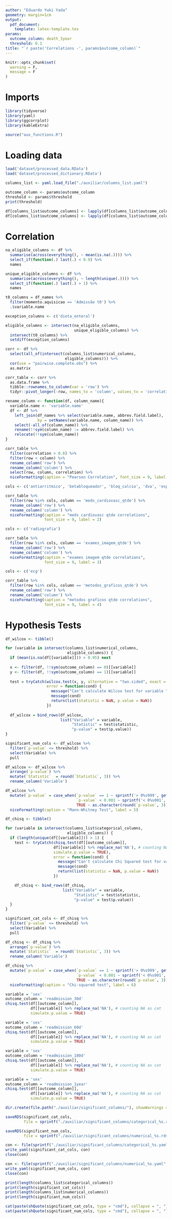 ```yaml
---
author: "Eduardo Yuki Yada"
geometry: margin=1cm
output: 
  pdf_document:
    template: latex-template.tex
params:
  outcome_column: death_3year
  threshold: 0.1
title: "`r paste('Correlations -', params$outcome_column)`"
---
```


```r
knitr::opts_chunk$set(
  warning = F,
  message = F
)
```

# Imports

```r
library(tidyverse)
library(yaml)
library(ggcorrplot)
library(kableExtra)

source("aux_functions.R")
```

# Loading data

```r
load('dataset/processed_data.RData') 
load('dataset/processed_dictionary.RData') 

columns_list <- yaml.load_file("./auxiliar/columns_list.yaml")

outcome_column <- params$outcome_column
threshold <- params$threshold
print(threshold)

df[columns_list$outcome_columns] <- lapply(df[columns_list$outcome_columns], as.character)
df[columns_list$outcome_columns] <- lapply(df[columns_list$outcome_columns], as.integer)
```

# Correlation

```r
na_eligible_columns <- df %>% 
  summarise(across(everything(), ~ mean(is.na(.)))) %>%
  select_if(function(.) last(.) < 0.9) %>%
  names

unique_eligible_columns <- df %>% 
  summarise(across(everything(), ~ length(unique(.)))) %>%
  select_if(function(.) last(.) > 1) %>%
  names

t0_columns = df_names %>%
  filter(momento.aquisicao == 'Admissão t0') %>%
  .$variable.name

exception_columns <- c('dieta_enteral')

eligible_columns <- intersect(na_eligible_columns,
                              unique_eligible_columns) %>%
  intersect(t0_columns) %>%
  setdiff(exception_columns)

corr <- df %>% 
  select(all_of(intersect(columns_list$numerical_columns,
                          eligible_columns))) %>%
  cor(use = "pairwise.complete.obs") %>%
  as.matrix

corr_table <- corr %>%
  as.data.frame %>%
  tibble::rownames_to_column(var = 'row') %>% 
  tidyr::pivot_longer(-row, names_to = 'column', values_to = 'correlation')

rename_column <- function(df, column_name){
  variable.name <- 'variable.name'
  df <- df %>%
    left_join(df_names %>% select(variable.name, abbrev.field.label),
              by = setNames(variable.name, column_name)) %>%
    select(-all_of(column_name)) %>%
    rename(!!sym(column_name) := abbrev.field.label) %>%
    relocate(!!sym(column_name))
}

corr_table %>%  
  filter(correlation > 0.8) %>%
  filter(row < column) %>%
  rename_column('row') %>%
  rename_column('column') %>%
  select(row, column, correlation) %>%
  niceFormatting(caption = "Pearson Correlation", font_size = 9, label = 1)
```
```r
cols <- c('antiarritmico', 'betabloqueador', 'bloq_calcio', 'dva', 'espironolactona', 'ieca_bra', 'insuf_cardiaca')

corr_table %>%
  filter(row %in% cols, column == 'meds_cardiovasc_qtde') %>%
  rename_column('row') %>%
  rename_column('column') %>%
  niceFormatting(caption = "meds cardiovasc qtde correlations", 
                 font_size = 9, label = 2)

cols <- c('radiografia')

corr_table %>%
  filter(row %in% cols, column == 'exames_imagem_qtde') %>%
  rename_column('row') %>%
  rename_column('column') %>%
  niceFormatting(caption = "exames imagem qtde correlations", 
                 font_size = 9, label = 3)

cols <- c('ecg')

corr_table %>%
  filter(row %in% cols, column == 'metodos_graficos_qtde') %>%
  rename_column('row') %>%
  rename_column('column') %>%
  niceFormatting(caption = "metodos graficos qtde correlations", 
                 font_size = 9, label = 4)
```

# Hypothesis Tests

```r
df_wilcox <- tibble()

for (variable in intersect(columns_list$numerical_columns,
                           eligible_columns)) {
  if (mean(is.na(df[[variable]])) > 0.95) next
  
  x <- filter(df, !!sym(outcome_column) == 0)[[variable]]
  y <- filter(df, !!sym(outcome_column) == 1)[[variable]]
  
  test = tryCatch(wilcox.test(x, y, alternative = "two.sided", exact = FALSE), 
                  error = function(cond) {
                    message("Can't calculate Wilcox test for variable ", variable)
                    message(cond)
                    return(list(statistic = NaN, p.value = NaN))
                  })
  
  df_wilcox = bind_rows(df_wilcox,
                        list("Variable" = variable, 
                             "Statistic" = test$statistic,
                             "p-value" = test$p.value))
}

significant_num_cols <- df_wilcox %>%
  filter(`p-value` <= threshold) %>%
  select(Variable) %>%
  pull

df_wilcox <- df_wilcox %>%
  arrange(`p-value`) %>%
  mutate(`Statistic`  = round(`Statistic`, 3)) %>%
  rename_column('Variable')

df_wilcox %>%
  mutate(`p-value` = case_when(`p-value` == 1 ~ sprintf('> 0%s999', getOption("OutDec")), 
                               `p-value` < 0.001 ~ sprintf('< 0%s001', getOption("OutDec")), 
                               TRUE ~ as.character(round(`p-value`, 3)))) %>%
  niceFormatting(caption = "Mann-Whitney Test", label = 5)
```

```r
df_chisq <- tibble()

for (variable in intersect(columns_list$categorical_columns,
                           eligible_columns)) {
  if (length(unique(df[[variable]])) > 1) {
    test <- tryCatch(chisq.test(df[[outcome_column]], 
                     df[[variable]] %>% replace_na('NA'), # counting NA as cat
                     simulate.p.value = TRUE),
                     error = function(cond) {
                       message("Can't calculate Chi Squared test for variable ", variable)
                       message(cond)
                       return(list(statistic = NaN, p.value = NaN))
                     })

    df_chisq <- bind_rows(df_chisq,
                         list("Variable" = variable,
                              "Statistic" = test$statistic, 
                              "p-value" = test$p.value))
  }
}

significant_cat_cols <- df_chisq %>%
  filter(`p-value` <= threshold) %>%
  select(Variable) %>%
  pull

df_chisq <- df_chisq %>%
  arrange(`p-value`) %>%
  mutate(`Statistic`  = round(`Statistic`, 3)) %>%
  rename_column('Variable')

df_chisq %>%
  mutate(`p-value` = case_when(`p-value` == 1 ~ sprintf('> 0%s999', getOption("OutDec")), 
                               `p-value` < 0.001 ~ sprintf('< 0%s001', getOption("OutDec")), 
                               TRUE ~ as.character(round(`p-value`, 3)))) %>%
  niceFormatting(caption = "Chi-squared test", label = 6)
```

```r
variable = 'sex'
outcome_column = 'readmission_30d'
chisq.test(df[[outcome_column]], 
           df[[variable]] %>% replace_na('NA'), # counting NA as cat
           simulate.p.value = TRUE)

variable = 'sex'
outcome_column = 'readmission_60d'
chisq.test(df[[outcome_column]], 
           df[[variable]] %>% replace_na('NA'), # counting NA as cat
           simulate.p.value = TRUE)

variable = 'sex'
outcome_column = 'readmission_180d'
chisq.test(df[[outcome_column]], 
           df[[variable]] %>% replace_na('NA'), # counting NA as cat
           simulate.p.value = TRUE)

variable = 'sex'
outcome_column = 'readmission_1year'
chisq.test(df[[outcome_column]], 
           df[[variable]] %>% replace_na('NA'), # counting NA as cat
           simulate.p.value = TRUE)
```

```r
dir.create(file.path("./auxiliar/significant_columns/"), showWarnings = FALSE)

saveRDS(significant_cat_cols,
        file = sprintf("./auxiliar/significant_columns/categorical_%s.rds", outcome_column))

saveRDS(significant_num_cols,
        file = sprintf("./auxiliar/significant_columns/numerical_%s.rds", outcome_column))

con <- file(sprintf("./auxiliar/significant_columns/categorical_%s.yaml", outcome_column), "w")
write_yaml(significant_cat_cols, con)
close(con)

con <- file(sprintf("./auxiliar/significant_columns/numerical_%s.yaml", outcome_column), "w")
write_yaml(significant_num_cols, con)
close(con)
```

```r
print(length(columns_list$categorical_columns))
print(length(significant_cat_cols))
print(length(columns_list$numerical_columns))
print(length(significant_num_cols))

cat(paste(shQuote(significant_cat_cols, type = "cmd"), collapse = ", "))
cat(paste(shQuote(significant_num_cols, type = "cmd"), collapse = ", "))
```

